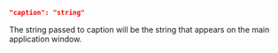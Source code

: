 ```json
"caption": "string"
```
The string passed to caption will be the string that appears on the main application window.
